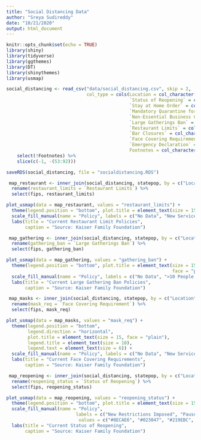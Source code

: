 ```yaml
---
title: "Social Distancing Data"
author: "Sreya Sudireddy"
date: "10/21/2020"
output: html_document
---
```


```r
knitr::opts_chunk$set(echo = TRUE)
library(shiny) 
library(tidyverse)
library(ggthemes)
library(DT)
library(shinythemes)
library(usmap)
```

```r
social_distancing <- read_csv("data/social_distancing.csv", skip = 2,
                              col_type = cols(Location = col_character(),
                                              `Status of Reopening` = col_character(),
                                              `Stay at Home Order` = col_character(),
                                              `Mandatory Quarantine for Travelers` = col_character(),
                                              `Non-Essential Business Closures` = col_character(),
                                              `Large Gatherings Ban` = col_character(),
                                              `Restaurant Limits` = col_character(),
                                              `Bar Closures` = col_character(),
                                              `Face Covering Requirement` = col_character(),
                                              `Emergency Declaration` = col_character(),
                                              Footnotes = col_character())) %>%
    select(!Footnotes) %>%
    slice(c(-1, -(53:92)))

saveRDS(social_distancing, file = "socialdistancing.RDS")
```

```r
 map_restaurant <- inner_join(social_distancing, statepop, by = c("Location" = "full")) %>%
  rename(restaurant_limits = `Restaurant Limits`) %>%
  select(fips, restaurant_limits)

plot_usmap(data = map_restaurant, values = "restaurant_limits") +
  theme(legend.position = "bottom", plot.title = element_text(size = 15, face = "plain" )) +
  scale_fill_manual(name = "Policy", labels = c("No Data", "New Service Limits", "Reopened to Dine-in Service", "Reopened to Dine-in Service with Capacity Limits"), values = c("#8ECAE6", "#023047", "#FFB703", "#219EBC")) +
  labs(title = "Current Restaurant Limit Policies",
       caption = "Source: Kaiser Family Foundation")


```

```r
 map_gathering <- inner_join(social_distancing, statepop, by = c("Location" = "full")) %>%
  rename(gathering_ban = `Large Gatherings Ban`) %>%
  select(fips, gathering_ban)

plot_usmap(data = map_gathering, values = "gathering_ban") +
  theme(legend.position = "bottom", plot.title = element_text(size = 15,
                                                              face = "plain")) +
  scale_fill_manual(name = "Policy", labels = c("No Data", ">10 People Prohibited", "All Gatherings Prohibited", "Expanded Limit to 25 or Fewer", "Expanded Limit to Greater Than 25", "Lifted", "New Limit on Large Gatherings"), values = c("#FB8500", "#FE5F55", "#023047", "#FFB703", "#219EBC", "#E73462", "#8ECAE6")) +
  labs(title = "Current Large Gathering Ban Policies",
       caption = "Source: Kaiser Family Foundation")


```
```r
 map_masks <- inner_join(social_distancing, statepop, by = c("Location" = "full")) %>%
  rename(mask_req = `Face Covering Requirement`) %>%
  select(fips, mask_req)

plot_usmap(data = map_masks, values = "mask_req") +
  theme(legend.position = "bottom", 
        legend.direction = "horizontal", 
        plot.title = element_text(size = 15, face = "plain"), 
        legend.title = element_text(size = 10), 
        legend.text = element_text(size = 6)) +
  scale_fill_manual(name = "Policy", labels = c("No Data", "New Service Limits", "Reopened to Dine-in Service", "Reopened to Dine-in Service with Capacity Limits"), values = c("#FB8500", "#8ECAE6", "#023047", "#FFB703", "#219EBC")) +
  labs(title = "Current Face Covering Requirements",
       caption = "Source: Kaiser Family Foundation")
```
```r
 map_reopening <- inner_join(social_distancing, statepop, by = c("Location" = "full")) %>%
  rename(reopening_status = `Status of Reopening`) %>%
  select(fips, reopening_status)

plot_usmap(data = map_reopening, values = "reopening_status") +
  theme(legend.position = "bottom", plot.title = element_text(size = 15, face = "plain")) +
  scale_fill_manual(name = "Policy", 
                          labels = c("New Restrictions Imposed", "Paused", "Proceeding with Reopening", "Reopened"), 
                           values = c("#8ECAE6", "#023047", "#219EBC", "#FFB703")) +
  labs(title = "Current Status of Reopening",
       caption = "Source: Kaiser Family Foundation")

```

